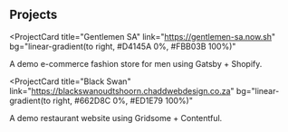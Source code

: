 ## Projects

<ProjectCard
  title="Gentlemen SA"
  link="https://gentlemen-sa.now.sh"
  bg="linear-gradient(to right, #D4145A 0%, #FBB03B 100%)"
>
  A demo e-commerce fashion store for men using Gatsby + Shopify.
</ProjectCard>

<ProjectCard
  title="Black Swan"
  link="https://blackswanoudtshoorn.chaddwebdesign.co.za"
  bg="linear-gradient(to right, #662D8C 0%, #ED1E79 100%)"
>
  A demo restaurant website using Gridsome + Contentful.
</ProjectCard>
